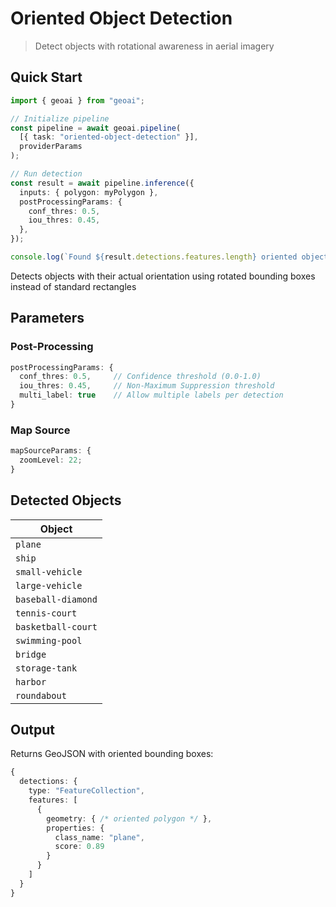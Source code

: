 
# Oriented Object Detection

> Detect objects with rotational awareness in aerial imagery

<VideoEmbed
  src="https://geobase-docs.s3.amazonaws.com/geobase-ai-assets/oriented-object-detection.mp4"
  title="Oriented Object Detection Demo"
/>

## Quick Start

```typescript
import { geoai } from "geoai";

// Initialize pipeline
const pipeline = await geoai.pipeline(
  [{ task: "oriented-object-detection" }],
  providerParams
);

// Run detection
const result = await pipeline.inference({
  inputs: { polygon: myPolygon },
  postProcessingParams: {
    conf_thres: 0.5,
    iou_thres: 0.45,
  },
});

console.log(`Found ${result.detections.features.length} oriented objects`);
```

<Callout type="info" emoji="🔄">
  Detects objects with their actual orientation using rotated bounding boxes
  instead of standard rectangles
</Callout>

## Parameters

### Post-Processing

```typescript
postProcessingParams: {
  conf_thres: 0.5,     // Confidence threshold (0.0-1.0)
  iou_thres: 0.45,     // Non-Maximum Suppression threshold
  multi_label: true    // Allow multiple labels per detection
}
```

### Map Source

```typescript
mapSourceParams: {
  zoomLevel: 22;
}
```

## Detected Objects

| Object             |
| ------------------ |
| `plane`            |
| `ship`             |
| `small-vehicle`    |
| `large-vehicle`    |
| `baseball-diamond` |
| `tennis-court`     |
| `basketball-court` |
| `swimming-pool`    |
| `bridge`           |
| `storage-tank`     |
| `harbor`           |
| `roundabout`       |

## Output

Returns GeoJSON with oriented bounding boxes:

```typescript
{
  detections: {
    type: "FeatureCollection",
    features: [
      {
        geometry: { /* oriented polygon */ },
        properties: {
          class_name: "plane",
          score: 0.89
        }
      }
    ]
  }
}
```
